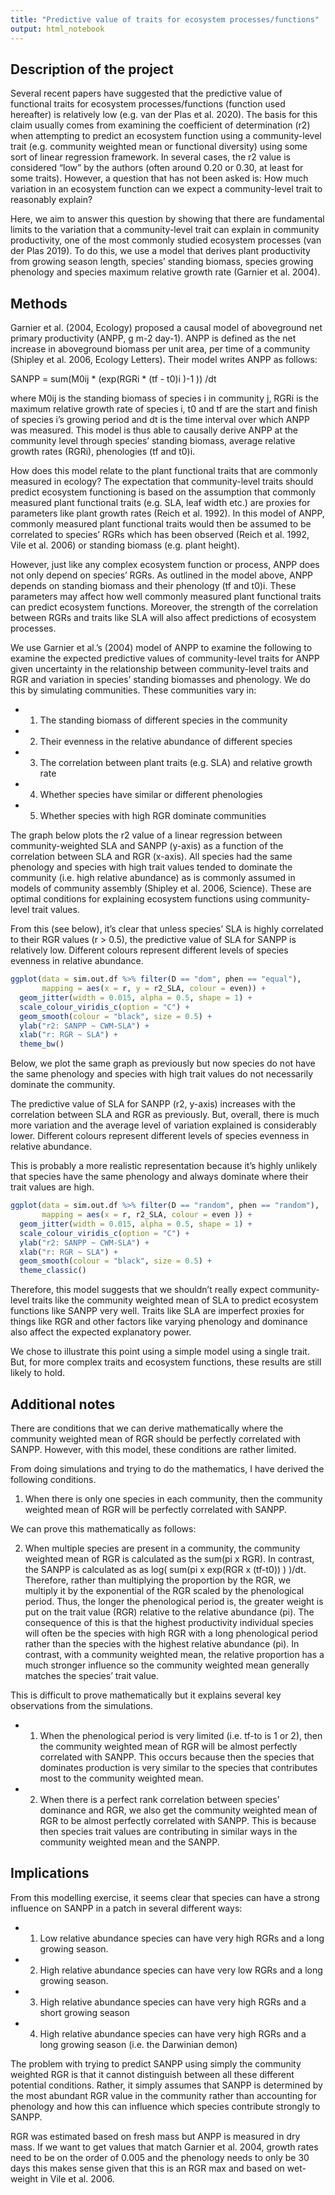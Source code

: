```yaml
---
title: "Predictive value of traits for ecosystem processes/functions"
output: html_notebook
---
```


## Description of the project

Several recent papers have suggested that the predictive value of functional traits for ecosystem processes/functions (function used hereafter) is relatively low (e.g. van der Plas et al. 2020). The basis for this claim usually comes from examining the coefficient of determination (r2) when attempting to predict an ecosystem function using a community-level trait (e.g. community weighted mean or functional diversity) using some sort of linear regression framework. In several cases, the r2 value is considered "low" by the authors (often around 0.20 or 0.30, at least for some traits). However, a question that has not been asked is: How much variation in an ecosystem function can we expect a community-level trait to reasonably explain? 

Here, we aim to answer this question by showing that there are fundamental limits to the variation that a community-level trait can explain in community productivity, one of the most commonly studied ecosystem processes (van der Plas 2019). To do this, we use a model that derives plant productivity from growing season length, species' standing biomass, species growing phenology and species maximum relative growth rate (Garnier et al. 2004).

## Methods

Garnier et al. (2004, Ecology) proposed a causal model of aboveground net primary productivity (ANPP, g m-2 day-1). ANPP is defined as the net increase in aboveground biomass per unit area, per time of a community (Shipley et al. 2006, Ecology Letters). Their model writes ANPP as follows:

SANPP = sum(M0ij * (exp(RGRi * (tf - t0)i )-1 )) /dt

where M0ij is the standing biomass of species i in community j, RGRi is the maximum relative growth rate of species i, t0 and tf are the start and finish of species i's growing period and dt is the time interval over which ANPP was measured. This model is thus able to causally derive ANPP at the community level through species' standing biomass, average relative growth rates (RGRi), phenologies (tf and t0)i.

How does this model relate to the plant functional traits that are commonly measured in ecology? The expectation that community-level traits should predict ecosystem functioning is based on the assumption that commonly measured plant functional traits (e.g. SLA, leaf width etc.) are proxies for parameters like plant growth rates (Reich et al. 1992). In this model of ANPP, commonly measured plant functional traits would then be assumed to be correlated to species' RGRs which has been observed (Reich et al. 1992, Vile et al. 2006) or standing biomass (e.g. plant height).

However, just like any complex ecosystem function or process, ANPP does not only depend on species' RGRs. As outlined in the model above, ANPP depends on standing biomass and their phenology (tf and t0)i. These parameters may affect how well commonly measured plant functional traits can predict ecosystem functions. Moreover, the strength of the correlation between RGRs and traits like SLA will also affect predictions of ecosystem processes.

We use Garnier et al.'s (2004) model of ANPP to examine the following to examine the expected predictive values of community-level traits for ANPP given uncertainty in the relationship between community-level traits and RGR and variation in species' standing biomasses and phenology. We do this by simulating communities. These communities vary in:

+ 1. The standing biomass of different species in the community
+ 2. Their evenness in the relative abundance of different species
+ 3. The correlation between plant traits (e.g. SLA) and relative growth rate
+ 4. Whether species have similar or different phenologies
+ 5. Whether species with high RGR dominate communities

The graph below plots the r2 value of a linear regression between community-weighted SLA and SANPP (y-axis) as a function of the correlation between SLA and RGR (x-axis). All species had the same phenology and species with high trait values tended to dominate the community (i.e. high relative abundance) as is commonly assumed in models of community assembly (Shipley et al. 2006, Science). These are optimal conditions for explaining ecosystem functions using community-level trait values. 

From this (see below), it's clear that unless species' SLA is highly correlated to their RGR values (r > 0.5), the predictive value of SLA for SANPP is relatively low. Different colours represent different levels of species evenness in relative abundance.

```r
ggplot(data = sim.out.df %>% filter(D == "dom", phen == "equal"),
       mapping = aes(x = r, y = r2_SLA, colour = even)) +
  geom_jitter(width = 0.015, alpha = 0.5, shape = 1) +
  scale_colour_viridis_c(option = "C") +
  geom_smooth(colour = "black", size = 0.5) +
  ylab("r2: SANPP ~ CWM-SLA") +
  xlab("r: RGR ~ SLA") +
  theme_bw()
```
Below, we plot the same graph as previously but now species do not have the same phenology and species with high trait values do not necessarily dominate the community.

The predictive value of SLA for SANPP (r2, y-axis) increases with the correlation between SLA and RGR as previously. But, overall, there is much more variation and the average level of variation explained is considerably lower. Different colours represent different levels of species evenness in relative abundance.

This is probably a more realistic representation because it's highly unlikely that species have the same phenology and always dominate where their trait values are high.

```r
ggplot(data = sim.out.df %>% filter(D == "random", phen == "random"),
       mapping = aes(x = r, r2_SLA, colour = even )) +
  geom_jitter(width = 0.015, alpha = 0.5, shape = 1) +
  scale_colour_viridis_c(option = "C") +
  ylab("r2: SANPP ~ CWM-SLA") +
  xlab("r: RGR ~ SLA") +
  geom_smooth(colour = "black", size = 0.5) +
  theme_classic()
```

Therefore, this model suggests that we shouldn't really expect community-level traits like the community weighted mean of SLA to predict ecosystem functions like SANPP very well. Traits like SLA are imperfect proxies for things like RGR and other factors like varying phenology and dominance also affect the expected explanatory power. 

We chose to illustrate this point using a simple model using a single trait. But, for more complex traits and ecosystem functions, these results are still likely to hold.

## Additional notes

There are conditions that we can derive mathematically where the community weighted mean of RGR should be perfectly correlated with SANPP. However, with this model, these conditions are rather limited.

From doing simulations and trying to do the mathematics, I have derived the following conditions.

1. When there is only one species in each community, then the community weighted mean of RGR will be perfectly correlated with SANPP.

We can prove this mathematically as follows:


2. When multiple species are present in a community, the community weighted mean of RGR is calculated as the sum(pi x RGR). In contrast, the SANPP is calculated as as log( sum(pi x exp(RGR x (tf-t0)) ) )/dt. Therefore, rather than multiplying the proportion by the RGR, we multiply it by the exponential of the RGR scaled by the phenological period. Thus, the longer the phenological period is, the greater weight is put on the trait value (RGR) relative to the relative abundance (pi). The consequence of this is that the highest productivity individual species will often be the species with high RGR with a long phenological period rather than the species with the highest relative abundance (pi). In contrast, with a community weighted mean, the relative proportion has a much stronger influence so the community weighted mean generally matches the species' trait value.

This is difficult to prove mathematically but it explains several key observations from the simulations.

+ 1. When the phenological period is very limited (i.e. tf-to is 1 or 2), then the community weighted mean of RGR will be almost perfectly correlated with SANPP. This occurs because then the species that dominates production is very similar to the species that contributes most to the community weighted mean.

+ 2. When there is a perfect rank correlation between species' dominance and RGR, we also get the community weighted mean of RGR to be almost perfectly correlated with SANPP. This is because then species trait values are contributing in similar ways in the community weighted mean and the SANPP.


## Implications

From this modelling exercise, it seems clear that species can have a strong influence on SANPP in a patch in several different ways:

+ 1. Low relative abundance species can have very high RGRs and a long growing season.

+ 2. High relative abundance species can have very low RGRs and a long growing season.

+ 3. High relative abundance species can have very high RGRs and a short growing season

+ 4. High relative abundance species can have very high RGRs and a long growing season (i.e. the Darwinian demon)

The problem with trying to predict SANPP using simply the community weighted RGR is that it cannot distinguish between all these different potential conditions. Rather, it simply assumes that SANPP is determined by the most abundant RGR value in the community rather than accounting for phenology and how this can influence which species contribute strongly to SANPP.


RGR was estimated based on fresh mass but ANPP is measured in dry mass. If we want to get values that match Garnier et al. 2004, growth rates need to be
on the order of 0.005 and the phenology needs to only be 30 days this makes sense given that this is an RGR max and based on wet-weight in Vile et al. 2006.


















